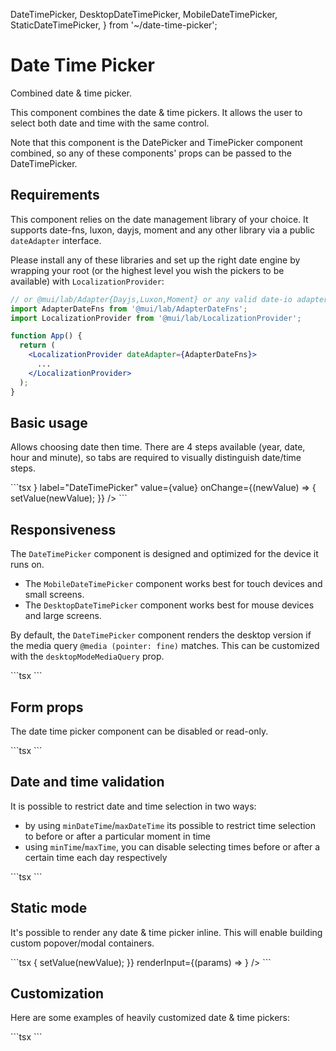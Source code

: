   DateTimePicker,
  DesktopDateTimePicker,
  MobileDateTimePicker,
  StaticDateTimePicker,
} from '~/date-time-picker';

# Date Time Picker

<p className="description">Combined date & time picker.</p>

This component combines the date & time pickers. It allows the user to select both date and time with the same control.

Note that this component is the DatePicker and TimePicker
component combined, so any of these components' props can be passed to the DateTimePicker.

## Requirements

This component relies on the date management library of your choice. It supports date-fns, luxon, dayjs, moment and any other library via a public `dateAdapter` interface.

Please install any of these libraries and set up the right date engine by wrapping your root (or the highest level you wish the pickers to be available) with `LocalizationProvider`:

```jsx
// or @mui/lab/Adapter{Dayjs,Luxon,Moment} or any valid date-io adapter
import AdapterDateFns from '@mui/lab/AdapterDateFns';
import LocalizationProvider from '@mui/lab/LocalizationProvider';

function App() {
  return (
    <LocalizationProvider dateAdapter={AdapterDateFns}>
      ...
    </LocalizationProvider>
  );
}
```

## Basic usage

Allows choosing date then time. There are 4 steps available (year, date, hour and minute), so tabs are required to visually distinguish date/time steps.

<BasicDateTimePicker />
```tsx
<LocalizationProvider dateAdapter={AdapterDateFns}>
  <DateTimePicker
    renderInput={(props) => <TextField {...props} />}
    label="DateTimePicker"
    value={value}
    onChange={(newValue) => {
      setValue(newValue);
    }}
  />
</LocalizationProvider>
```

## Responsiveness

The `DateTimePicker` component is designed and optimized for the device it runs on.

- The `MobileDateTimePicker` component works best for touch devices and small screens.
- The `DesktopDateTimePicker` component works best for mouse devices and large screens.

By default, the `DateTimePicker` component renders the desktop version if the media query `@media (pointer: fine)` matches.
This can be customized with the `desktopModeMediaQuery` prop.

<ResponsiveDateTimePickers />
```tsx
<ResponsiveDateTimePickers />
```

## Form props

The date time picker component can be disabled or read-only.

<FormPropsDateTimePickers />
```tsx
<FormPropsDateTimePickers />
```

## Date and time validation

It is possible to restrict date and time selection in two ways:

- by using `minDateTime`/`maxDateTime` its possible to restrict time selection to before or after a particular moment in time
- using `minTime`/`maxTime`, you can disable selecting times before or after a certain time each day respectively

<DateTimeValidation />
```tsx
<DateTimeValidation />
```

## Static mode

It's possible to render any date & time picker inline. This will enable building custom popover/modal containers.

<StaticDateTimePickerDemo />
```tsx
<LocalizationProvider dateAdapter={AdapterDateFns}>
  <StaticDateTimePicker
    displayStaticWrapperAs="desktop"
    openTo="year"
    value={value}
    onChange={(newValue) => {
      setValue(newValue);
    }}
    renderInput={(params) => <TextField {...params} />}
  />
</LocalizationProvider>
```

## Customization

Here are some examples of heavily customized date & time pickers:

<CustomDateTimePicker />
```tsx
<CustomDateTimePicker />
```
